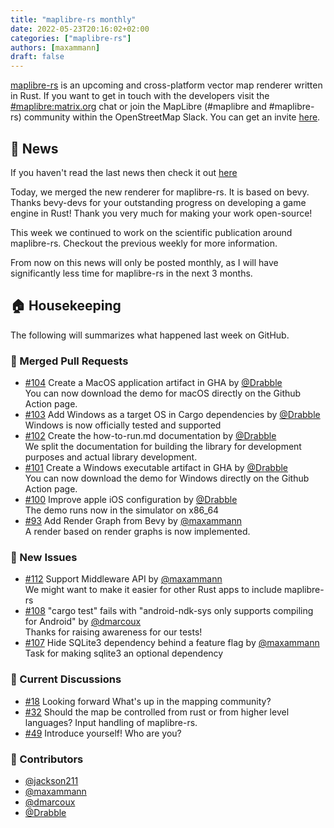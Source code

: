```yaml
---
title: "maplibre-rs monthly"
date: 2022-05-23T20:16:02+02:00
categories: ["maplibre-rs"]
authors: [maxammann]
draft: false
---
```


[maplibre-rs](https://github.com/maplibre/maplibre-rs) is an upcoming and cross-platform vector map renderer written in Rust. If you want to get in touch with the developers visit the [#maplibre:matrix.org](https://matrix.to/#/#mapr:matrix.org) chat or join the MapLibre (#maplibre and #maplibre-rs) community within the OpenStreetMap Slack. You can get an invite [here](https://slack.openstreetmap.us).

## 📰 News

If you haven't read the last news then check it out [here](news/2022-05-13-maplibre-rs-weekly)

Today, we merged the new renderer for maplibre-rs. It is based on bevy. Thanks bevy-devs for your outstanding progress on developing a game engine in Rust! Thank you very much for making your work open-source!

This week we continued to work on the scientific publication around maplibre-rs. Checkout the previous weekly for more information.

From now on this news will only be posted monthly, as I will have significantly less time for maplibre-rs in the next 3 months.

## 🏠 Housekeeping

The following will summarizes what happened last week on GitHub.

### 🎁 Merged Pull Requests

- [#104](https://github.com/maplibre/maplibre-rs/pull/104) Create a MacOS application artifact in GHA by [@Drabble](https://github.com/Drabble)<br />
  You can now download the demo for macOS directly on the Github Action page.
- [#103](https://github.com/maplibre/maplibre-rs/pull/103) Add Windows as a target OS in Cargo dependencies by [@Drabble](https://github.com/Drabble)<br />
  Windows is now officially tested and supported
- [#102](https://github.com/maplibre/maplibre-rs/pull/102) Create the how-to-run.md documentation by [@Drabble](https://github.com/Drabble)<br />
  We split the documentation for building the library for development purposes and actual library development.
- [#101](https://github.com/maplibre/maplibre-rs/pull/101) Create a Windows executable artifact in GHA by [@Drabble](https://github.com/Drabble)<br />
  You can now download the demo for Windows directly on the Github Action page.
- [#100](https://github.com/maplibre/maplibre-rs/pull/100) Improve apple iOS configuration by [@Drabble](https://github.com/Drabble)<br />
  The demo runs now in the simulator on x86_64
- [#93](https://github.com/maplibre/maplibre-rs/pull/93) Add Render Graph from Bevy by [@maxammann](https://github.com/maxammann)<br />
  A render based on render graphs is now implemented.

### 🎁 New Issues

- [#112](https://github.com/maplibre/maplibre-rs/issues/112) Support Middleware API by [@maxammann](https://github.com/maxammann)<br />
  We might want to make it easier for other Rust apps to include maplibre-rs
- [#108](https://github.com/maplibre/maplibre-rs/issues/108) &#34;cargo test&#34; fails with &#34;android-ndk-sys only supports compiling for Android&#34; by [@dmarcoux](https://github.com/dmarcoux)<br />
  Thanks for raising awareness for our tests!
- [#107](https://github.com/maplibre/maplibre-rs/issues/107) Hide SQLite3 dependency behind a feature flag by [@maxammann](https://github.com/maxammann)<br />
  Task for making sqlite3 an optional dependency

### 🧵 Current Discussions

- [#18](https://github.com/maplibre/maplibre-rs/discussions/18) Looking forward
  What's up in the mapping community?
- [#32](https://github.com/maplibre/maplibre-rs/discussions/32) Should the map be controlled from rust or from higher level languages?
  Input handling of maplibre-rs.
- [#49](https://github.com/maplibre/maplibre-rs/discussions/49) Introduce yourself!
  Who are you?

### 👋 Contributors

- [@jackson211](https://github.com/jackson211)
- [@maxammann](https://github.com/maxammann)
- [@dmarcoux](https://github.com/dmarcoux)
- [@Drabble](https://github.com/Drabble)
